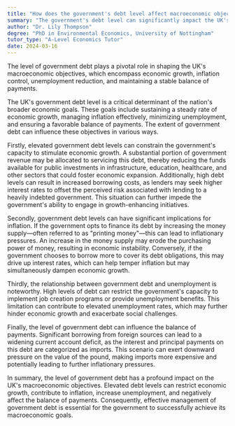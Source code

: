 ```yaml
---
title: "How does the government's debt level affect macroeconomic objectives in the UK?"
summary: "The government's debt level can significantly impact the UK's macroeconomic objectives, including economic growth, inflation, unemployment, and balance of payments."
author: "Dr. Lily Thompson"
degree: "PhD in Environmental Economics, University of Nottingham"
tutor_type: "A-Level Economics Tutor"
date: 2024-03-16
---
```


The level of government debt plays a pivotal role in shaping the UK's macroeconomic objectives, which encompass economic growth, inflation control, unemployment reduction, and maintaining a stable balance of payments.

The UK's government debt level is a critical determinant of the nation's broader economic goals. These goals include sustaining a steady rate of economic growth, managing inflation effectively, minimizing unemployment, and ensuring a favorable balance of payments. The extent of government debt can influence these objectives in various ways.

Firstly, elevated government debt levels can constrain the government's capacity to stimulate economic growth. A substantial portion of government revenue may be allocated to servicing this debt, thereby reducing the funds available for public investments in infrastructure, education, healthcare, and other sectors that could foster economic expansion. Additionally, high debt levels can result in increased borrowing costs, as lenders may seek higher interest rates to offset the perceived risk associated with lending to a heavily indebted government. This situation can further impede the government's ability to engage in growth-enhancing initiatives.

Secondly, government debt levels can have significant implications for inflation. If the government opts to finance its debt by increasing the money supply—often referred to as "printing money"—this can lead to inflationary pressures. An increase in the money supply may erode the purchasing power of money, resulting in economic instability. Conversely, if the government chooses to borrow more to cover its debt obligations, this may drive up interest rates, which can help temper inflation but may simultaneously dampen economic growth.

Thirdly, the relationship between government debt and unemployment is noteworthy. High levels of debt can restrict the government's capacity to implement job creation programs or provide unemployment benefits. This limitation can contribute to elevated unemployment rates, which may further hinder economic growth and exacerbate social challenges.

Finally, the level of government debt can influence the balance of payments. Significant borrowing from foreign sources can lead to a widening current account deficit, as the interest and principal payments on this debt are categorized as imports. This scenario can exert downward pressure on the value of the pound, making imports more expensive and potentially leading to further inflationary pressures.

In summary, the level of government debt has a profound impact on the UK's macroeconomic objectives. Elevated debt levels can restrict economic growth, contribute to inflation, increase unemployment, and negatively affect the balance of payments. Consequently, effective management of government debt is essential for the government to successfully achieve its macroeconomic goals.
    